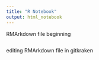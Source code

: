 ---
title: "R Notebook"
output: html_notebook
---

RMArkdown file beginning

```{r}

```

editing RMArkdown file in gitkraken

